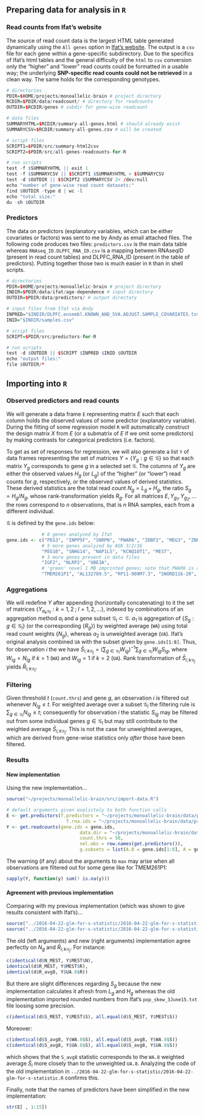 ## Preparing data for analysis in `R`

### Read counts from Ifat's website

The source of read count data is the largest HTML table generated dynamically using the `All genes` option in [Ifat's website][summary].  The output is a `csv` file for each gene within a gene-specific subdirectory.  Due to the specifics of Ifat's html tables and the general difficulty of the `html` to `csv` conversion only the "higher" and "lower" read counts could be formatted in a usable way; the underlying **SNP-specific read counts could not be retrieved** in a clean way.  The same holds for the corresponding genotypes.

```r
# directories
PDIR=$HOME/projects/monoallelic-brain # project directory
RCDIR=$PDIR/data/readcount/ # directory for readcounts
OUTDIR=$RCDIR/genes # subdir for gene-wise readcount

# data files
SUMMARYHTML=$RCDIR/summary-all-genes.html # should already exist
SUMMARYCSV=$RCDIR/summary-all-genes.csv # will be created

# script files
SCRIPT1=$PDIR/src/summary-html2csv
SCRIPT2=$PDIR/src/all-genes-readcounts-for-R 

# run scripts
test -f $SUMMARYHTML || exit 1
test -f $SUMMARYCSV || $SCRIPT1 $SUMMARYHTML > $SUMMARYCSV
test -d $OUTDIR || $SCRIPT2 $SUMMARYCSV 2> /dev/null
echo "number of gene-wise read count datasets:"
find $OUTDIR -type d | wc -l
echo "total size:"
du -sh $OUTDIR

```

### Predictors

The data on predictors (explanatory variables, which can be either covariates or factors) was sent to me by Andy as email attached files.  The following code produces two files: `predictors.csv` is the main data table whereas `RNAseq_ID.DLPFC_RNA_ID.csv` is a mapping between RNAseqID (present in read count tables) and DLPFC_RNA_ID (present in the table of predictors).  Putting together those two is much easier in `R` than in shell scripts.

```r
# directories
PDIR=$HOME/projects/monoallelic-brain # project directory
INDIR=$PDIR/data/ifat/age-dependence # input directory
OUTDIR=$PDIR/data/predictors/ # output directory

# input files from Ifat via Andy
INPRED="$INDIR/DLPFC.ensembl.KNOWN_AND_SVA.ADJUST.SAMPLE_COVARIATES.tsv"
INID="$INDIR/samples.csv"

# script files
SCRIPT=$PDIR/src/predictors-for-R

# run scripts
test -d $OUTDIR || $SCRIPT $INPRED $INID $OUTDIR
echo "output files:"
file $OUTDIR/*
```

## Importing into `R`

### Observed predictors and read counts

We will generate a data frame `E` representing matrix $E$ such that each column holds the observed values of some predictor (explanatory variable).  During the fitting of some regression model `R` will automatically construct the design matrix $X$ from $E$ (or a submatrix of $E$ if we omit some predictors) by making contrasts for categorical predictors (i.e. factors).

To get as set of responses for regression, we will also generate a list `Y` of data frames representing the set of matrices $Y = \{ Y_g : g\in\mathcal{G} \}$ so that each matrix $Y_g$ corresponds to gene $g$ in a selected set $\mathcal{G}$.  The columns of $Y_g$ are either the observed values $H_g$ (or $L_g$) of the "higher" (or "lower") read counts for $g$, respectively, or the observed values of derived statistics.  These derived statistics are the total read count $N_g = L_g + H_g$, the ratio $S_g = H_g / N_g$, whose rank-transformation yields $R_g$.  For all matrices $E, Y_{g_1}, Y_{g_2},...$ the rows correspond to $n$ observations, that is $n$ RNA samples, each from a different individual.

$\mathcal{G}$ is defined by the `gene.ids` below:
```r
             # 8 genes analyzed by Ifat
gene.ids <- c("PEG3", "INPP5F", "SNRPN", "PWAR6", "ZDBF2", "MEG3", "ZNF331", "GRB10",
             # 5 more genes analyzed by AGK 3/2/16
             "PEG10", "SNHG14", "NAP1L5", "KCNQ1OT1", "MEST",
             # 3 more genes present in data files
             "IGF2", "NLRP2", "UBE3A",
             # 'green' novel 1 MB imprinted genes; note that PWAR6 is already included above
             "TMEM261P1", "AL132709.5", "RP11-909M7.3", "SNORD116-20", "RP13-487P22.1", "hsa-mir-335", "PWRN1")
```

### Aggregations

We will redefine $Y$ after appending (horizontally concatenating) to it the set of matrices $\{Y_{a_k\mathcal{G}_l} : k=1,2 \;;\; l=1,2,... \}$, indexed by combinations of an aggregation method $a_l$ and a gene subset $\mathcal{G}_l\subset\mathcal{G}$.  $a_1$ is aggregation of $\{S_g : g\in\mathcal{G}_l\}$ (or the corresponding $\{R_g\}$) by weighted average (`WA`) using total read count weights $\{N_g\}$, whereas $a_2$ is unweighted average (`UA`).  Ifat's original analysis combined `UA` with the subset given by `gene.ids[1:8]`.  Thus, for observation $i$ the we have $\bar{S}_{i;k\mathcal{G}_j} = \left( \sum_{g\in\mathcal{G}_l} W_{ig} \right)^{-1} \sum_{g\in\mathcal{G}_l} W_{ig} S_{ig}$, where $W_{ig}=N_{ig}$ if $k=1$ (`WA`) and $W_{ig}=1$ if $k=2$ (`UA`).  Rank transformation of $\bar{S}_{i;k\mathcal{G}_j}$ yields $\bar{R}_{i;k\mathcal{G}_j}$.

### Filtering

Given threshold $t$ (`count.thrs`) and gene $g$, an observation $i$ is filtered out whenever $N_{ig}\le t$.  For weighted average over a subset $\mathcal{G}_l$ the filtering rule is $\sum_{g\in\mathcal{G}_l} N_{ig}\le t$; consequently for observation $i$ the statistic $S_{ig}$ may be filtered out from some individual genes $g\in\mathcal{G}_l$ but may still contribute to the weighted average $\bar{S}_{i;k\mathcal{G}_j}$.  This is not the case for unweighted averages, which are derived from gene-wise statistics only *after* those have been filtered.

### Results

#### New implementation

Using the new implementation...
```r
source("~/projects/monoallelic-brain/src/import-data.R")
```

```r
# default arguments given explictely to both function calls
E <- get.predictors(f.predictors = "~/projects/monoallelic-brain/data/predictors/predictors.csv",
                      f.rna.ids = "~/projects/monoallelic-brain/data/predictors/RNAseq_ID.DLPFC_RNA_ID.csv")
Y <- get.readcounts(gene.ids = gene.ids,
                           data.dir = "~/projects/monoallelic-brain/data/readcount/genes",
                           count.thrs = 50,
                           sel.obs = row.names(get.predictors()),
                           g.subsets = list(A.8 = gene.ids[1:8], A = gene.ids))
```

The warning (if any) about the arguments to `max` may arise when all observations are filtered out for some gene like for TMEM261P1:
```r
sapply(Y, function(y) sum(! is.na(y)))
```

#### Agreement with previous implementation

Comparing with my previous implementation (which was shown to give results consistent with Ifat's)...
```r
source("../2016-04-22-glm-for-s-statistic/2016-04-22-glm-for-s-statistic.R")
source("../2016-04-22-glm-for-s-statistic/2016-04-22-glm-for-s-statistic-run.R")
```

The old (left arguments) and new (right arguments) implementation agree perfectly on $N_g$ and $\bar{R}_{i;k\mathcal{G}_j}$.  For instance:
```r
c(identical(d$N_MEST, Y$MEST$N),
identical(d$R_MEST, Y$MEST$R),
identical(d$R_avg8, Y$UA.8$R))
```

But there are slight differences regarding $S_g$ because the new implementation calculates it afresh from $L_g$ and $H_g$ whereas the old implementation imported rounded numbers from Ifat's `pop_skew_3June15.txt` file loosing some precision.
```r
c(identical(d$S_MEST, Y$MEST$S), all.equal(d$S_MEST, Y$MEST$S))
```
Moreover:
```r
c(identical(d$S_avg8, Y$WA.8$S), all.equal(d$S_avg8, Y$WA.8$S))
c(identical(d$S_avg8, Y$UA.8$S), all.equal(d$S_avg8, Y$UA.8$S))
```
which shows that the `S_avg8` statistic corresponds to the `WA.8` weighted average $\bar{S}_{i}$ more closely than to the unweighted `UA.8`.  Analyzing the code of the old implementation in `../2016-04-22-glm-for-s-statistic/2016-04-22-glm-for-s-statistic.R` confirms this.

Finally, note that the names of predictors have been simplified in the new implementation:
```r
str(E[ , 1:15])
```

[summary]: http://katahdin.mssm.edu/ifat/web/cm/get_pop_freq.pl
